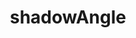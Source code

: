 ---
title: shadowAngle
description: shadowAngle
sidebar:
  label: shadowAngle
  order: 1
  badge:
    text: Outdated
    variant: caution
---